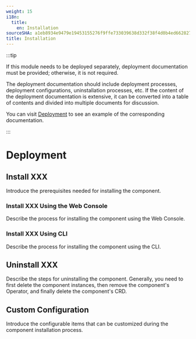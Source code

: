 ```yaml
---
weight: 15
i18n:
  title:
    en: Installation
sourceSHA: a1eb8934e9479e19453155276f9ffe733039638d332f38f4d0b4ed662827991d
title: Installation
---
```


:::tip

If this module needs to be deployed separately, deployment documentation must be provided; otherwise, it is not required.

The deployment documentation should include deployment processes, deployment configurations, uninstallation processes, etc. If the content of the deployment documentation is extensive, it can be converted into a table of contents and divided into multiple documents for discussion.

You can visit [Deployment](https://product-doc-guide.alauda.cn/template/installation/example.html) to see an example of the corresponding documentation.

:::

# Deployment

## Install XXX

Introduce the prerequisites needed for installing the component.

### Install XXX Using the Web Console

Describe the process for installing the component using the Web Console.

### Install XXX Using CLI

Describe the process for installing the component using the CLI.

## Uninstall XXX

Describe the steps for uninstalling the component. Generally, you need to first delete the component instances, then remove the component's Operator, and finally delete the component's CRD.

## Custom Configuration

Introduce the configurable items that can be customized during the component installation process.
